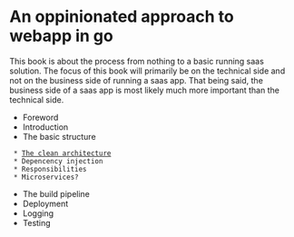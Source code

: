 = An oppinionated approach to webapp in go =

This book is about the process from nothing to a basic running saas solution. The focus of this
book will primarily be on the technical side and not on the business side of running a saas app.
That being said, the business side of a saas app is most likely much more important than the
technical side.

* Foreword
* Introduction
* The basic structure
  * [[cleanarchitecture|The clean architecture]]
  * Depencency injection
  * Responsibilities
  * Microservices?
* The build pipeline
* Deployment
* Logging
* Testing
